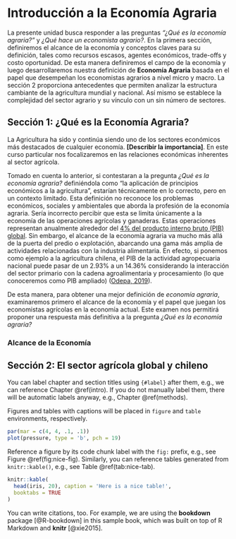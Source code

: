 # Introducción a la Economía Agraria {#U1}


La presente unidad busca responder a las preguntas _"¿Qué es la economía agraria?"_ y _¿Qué hace un economista agrario?_. En la primera sección, definiremos el alcance de la economía y conceptos claves para su definición, tales como recursos escasos, agentes económicos, trade-offs y costo oportunidad. De esta manera definiremos el campo de la economía y luego desarrollaremos nuestra definición de **Economía Agraria** basada en el papel que desempeñan los economistas agrarios a nivel micro y macro. La sección 2 proporciona antecedentes que permiten analizar la estructura cambiante de la agricultura mundial y nacional. Así mismo se establece la complejidad del sector agrario y su vínculo con un sin número de sectores.

## Sección 1: ¿Qué es la Economía Agraria? {.unnumbered #Sec1}

La Agricultura ha sido y continúa siendo uno de los sectores económicos más destacados de cualquier economía. **[Describir la importancia]**. En este curso particular nos focalizaremos en las relaciones económicas inherentes al sector agrícola.

Tomado en cuenta lo anterior, si contestaran a la pregunta _¿Qué es la economía agraria?_ definiéndola como "la aplicación de principios económicos a la agricultura”, estarían técnicamente en lo correcto, pero en un contexto limitado. Esta definición no reconoce los problemas económicos, sociales y ambientales que aborda la profesión de la economía agraria. Sería incorrecto percibir que esta se limita únicamente a la economía de las operaciones agrícolas y ganaderas. Estas operaciones representan anualmente alrededor del [4\% del producto interno bruto (PIB) global](https://www.worldbank.org/en/topic/agriculture/overview). Sin embargo, el alcance de la economía agraria va mucho más allá de la puerta del predio o explotación, abarcando una gama más amplia de actividades relacionadas con la industria alimentaria. En efecto, si ponemos como ejemplo a la agricultura chilena, el PIB de la actividad agropecuaria nacional puede pasar de un 2.93\% a un 14.36\% considerando la interacción del  sector  primario con  la  cadena  agroalimentaria y  procesamiento (lo que conoceremos como PIB ampliado) ([Odepa, 2019](https://www.odepa.gob.cl/wp-content/uploads/2019/09/panorama2019Final.pdf)).    

De esta manera, para obtener una mejor definición de _economía agraria_, examinaremos primero el alcance de la economía y el papel que juegan los economistas agrícolas en la economía actual. Este examen nos permitirá proponer una respuesta más definitiva a la pregunta  _¿Qué es la economía agraria?_ 


### Alcance de la Economía {.unnumbered}

## Sección 2: El sector agrícola global y chileno {.unnumbered #Sec2}




You can label chapter and section titles using `{#label}` after them, e.g., we can reference Chapter \@ref(intro). If you do not manually label them, there will be automatic labels anyway, e.g., Chapter \@ref(methods).

Figures and tables with captions will be placed in `figure` and `table` environments, respectively.

```r
par(mar = c(4, 4, .1, .1))
plot(pressure, type = 'b', pch = 19)
```

Reference a figure by its code chunk label with the `fig:` prefix, e.g., see Figure \@ref(fig:nice-fig). Similarly, you can reference tables generated from `knitr::kable()`, e.g., see Table \@ref(tab:nice-tab).

```r
knitr::kable(
  head(iris, 20), caption = 'Here is a nice table!',
  booktabs = TRUE
)
```

You can write citations, too. For example, we are using the **bookdown** package [@R-bookdown] in this sample book, which was built on top of R Markdown and **knitr** [@xie2015].

